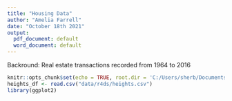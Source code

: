 ```yaml
---
title: "Housing Data"
author: "Amelia Farrell"
date: "October 18th 2021"
output:
  pdf_document: default
  word_document: default
---
```


Backround: Real estate transactions recorded from 1964 to 2016

```r
knitr::opts_chunk$set(echo = TRUE, root.dir = 'C:/Users/sherb/Documents/Github/dsc520')
heights_df <- read.csv("data/r4ds/heights.csv")
library(ggplot2)
```